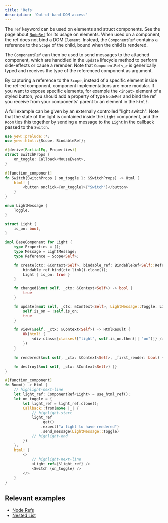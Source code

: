 ```yaml
---
title: 'Refs'
description: 'Out-of-band DOM access'
---
```


The `ref` keyword can be used on elements and struct components. See the page about [`NodeRef`](../../concepts/html/node-refs)
for its usage on elements. When used on a component, the ref does not bind a DOM `Element`. Instead,
the `ComponentRef` contains a reference to the `Scope` of the child, bound when the child is rendered.

The `ComponentRef` can then be used to send messages to the attached component, which are handdled in the `update`
lifecycle method to perform side-effects or cause a rerender. Note that `ComponentRef<_>` is generically typed
and receives the type of the referenced component as argument.

By capturing a reference to the `Scope`, instead of a specific element inside the ref-ed component, component implementations
are more modular. If you want to expose specific elements, for example the `<input>` element of a styled button, you should
add a property of type `NodeRef` and bind the ref you receive from your components' parent to an element in the `html!`.

A full example can be given by an externally controlled "light switch". Note that the state of the light
is contained inside the `Light` component, and the `Room` ties this together by sending a message to the
`Light` in the callback passed to the `Switch`.

```rust
use yew::prelude::*;
use yew::html::{Scope, BindableRef};

#[derive(PartialEq, Properties)]
struct SwitchProps {
    on_toggle: Callback<MouseEvent>,
}

#[function_component]
fn Switch(SwitchProps { on_toggle }: &SwitchProps) -> Html {
    html! {
        <button onclick={on_toggle}>{"Switch"}</button>
    }
}

enum LightMessage {
    Toggle,
}

struct Light {
    is_on: bool,
}

impl BaseComponent for Light {
    type Properties = ();
    type Message = LightMessage;
    type Reference = Scope<Self>;

    fn create(ctx: &Context<Self>, bindable_ref: BindableRef<Self::Reference>) -> Self {
        bindable_ref.bind(ctx.link().clone());
        Light { is_on: true }
    }

    fn changed(&mut self, _ctx: &Context<Self>) -> bool {
        true
    }

    fn update(&mut self, _ctx: &Context<Self>, LightMessage::Toggle: LightMessage) -> bool {
        self.is_on = !self.is_on;
        true
    }

    fn view(&self, _ctx: &Context<Self>) -> HtmlResult {
        Ok(html! {
            <div class={classes!["light", self.is_on.then(|| "on")]} />
        })
    }

    fn rendered(&mut self, _ctx: &Context<Self>, _first_render: bool) {}

    fn destroy(&mut self, _ctx: &Context<Self>) {}
}

#[function_component]
fn Room() -> Html {
    // highlight-next-line
    let light_ref: ComponentRef<Light> = use_html_ref();
    let on_toggle = {
        let light_ref = light_ref.clone();
        Callback::from(move |_| {
            // highlight-start
            light_ref
                .get()
                .expect("a light to have rendered")
                .send_message(LightMessage::Toggle)
            // highlight-end
        })
    };
    html! {
        <>
            // highlight-next-line
            <Light ref={&light_ref} />
            <Switch {on_toggle} />
        </>
    }
}
```

## Relevant examples

-   [Node Refs](https://github.com/yewstack/yew/tree/master/examples/node_refs)
-   [Nested List](https://github.com/yewstack/yew/tree/master/examples/nested_list)
